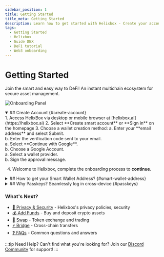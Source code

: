 ```yaml
---
sidebar_position: 1
title: Getting Started
title_meta: Getting Started
description: Learn how to get started with Helixbox - Create your account, manage your Smart Wallet, and explore DeFi services
tags:
  - Getting Started
  - Helixbox
  - Guide DEX
  - DeFi tutorial
  - Web3 onboarding
---
```



# Getting Started

Join the smart and easy way to DeFi! An instant multichain ecosystem for secure asset management.


![Onboarding Panel](../assets/getting_started/getting_started2.png) 

<details open> 
<summary>
## Create Account {#create-account}
</summary>
1. Access HelixBox via desktop or mobile browser at [helixbox.ai](https://helixbox.ai)
2. Select **Create smart account** or **Sign in** on the homepage
3. Choose a wallet creation method:


<Tabs>
  <TabItem value="email" label="Email">
  a. Enter your **email address** and select Submit.<br/>
  b. Enter the verification code sent to your email.<br/>
  </TabItem>
  <TabItem value="google" label="Google Auth">
   a. Select **Continue with Google**.<br/>
   b. Choose a Google Account.<br/>
  </TabItem>
  <TabItem value="wallet" label="Wallet Connect">
   a. Select a wallet provider. <br/>
   b. Sign the approval message.<br/>
  </TabItem>
</Tabs>


4. Welcome to Helixbox, complete the onboarding process to **continue**.

</details>


<details>
<summary>
## How to get your Smart Wallet Address? {#smart-wallet-address}
</summary>

To get your wallet address from Helixbox, you can use any of these methods:

<Tabs>
  <TabItem value="overview" label="From Overview Page">
    1. **Login**: Visit [https://helixbox.ai/overview](https://helixbox.ai/overview) using a desktop/mobile browser
    2. **Navigate to Overview**: Click the **Overview** tab in the navigation bar (Mobile: tap the list icon at the top-left).
    3. At the top of the page, next to the avatar, click the **copy icon** next to your alphanumeric wallet address starting with `0x` (e.g., `0x5AbFc6...ed004b`).

    ![Overview Address](../assets/getting_started/getting_started3.png)
  </TabItem>

  <TabItem value="receive" label="Using Receive Page">
    1. Click the **Receive** button on the overview page or directly visit [helixbox.ai/receive](http://helixbox.ai/receive) from a browser on your computer.
    2. Next to the QR code, it shows the full address.

  ![Receive Address](../assets/getting_started/getting_started1.png)
  </TabItem>

  <TabItem value="avatar" label="From Avatar Menu">
    1. **Login**: Visit [https://helixbox.ai/overview](https://helixbox.ai/overview) using a desktop/mobile browser
    2. In the navigation bar, click the **Avatar button**.
    3. Next to the avatar, click the **copy icon** next to the sentence starting with "0x" followed by hexadecimal characters, like `0x5AbFc6...ed004b`.

  ![Avatar Address](../assets/getting_started/getting_started4.png) 
  </TabItem>
</Tabs>

### Smart Wallet Address: Your Unique ID in the EVM Universe

In the Ethereum Virtual Machine (EVM) ecosystem, a **wallet address** is a unique identifier for each user or smart contract. It acts as an "account number" for interacting with the blockchain, used for sending and receiving tokens, executing smart contracts, and other operations.

Here are some key points about wallet addresses:

1. **Uniqueness**: Each wallet address is unique, ensuring that no two addresses are the same across the entire blockchain network. This uniqueness allows each user or contract to be accurately identified.

2. **Format**: EVM wallet addresses typically start with "0x," followed by 40 hexadecimal characters (a total of 20 bytes), for example, `0x5AbFc6C4E52e1eA1f8eC7D355A3b2D7F4ded004b`.

3. **Access Control**: Wallet addresses are not only used to identify accounts but are also associated with cryptographic keys. Users who possess the corresponding private key can control the assets under that address and make transactions.

4. **Ecosystem Compatibility**: EVM wallet addresses are compatible with Ethereum and other EVM-compatible blockchains (such as Binance Smart Chain, Polygon, etc.), allowing users to seamlessly transfer assets between different chains.

5. **Transaction Records**: All transaction records associated with that address are securely stored on the blockchain, and anyone can access them. This feature enhances transparency and security.

In summary, wallet addresses serve as unique identity markers within the EVM ecosystem, enabling users to securely manage assets and conduct transactions while interacting with other users and smart contracts.
</details>

<details>
<summary>
## Why Passkeys? Seamlessly log in cross-device {#passkeys}
</summary>


Passkeys represent the next generation of authentication, offering a more secure and convenient alternative to traditional passwords. At Helixbox, we've implemented passkey support to provide you with a seamless and secure login experience across all your devices.

### How to Use Passkeys with Helixbox

1. **Setting Up Passkeys**
   - During account creation, at the welcome panel, you'll be prompted to create a passkey
   - Follow your device's prompts to save the passkey using your preferred authentication method
   - Your passkey will be automatically synchronized across your devices

2. **Logging In with Passkeys**
   - Click "Sign in" on the Helixbox homepage
   - Select the passkey option
   - Authenticate using your device's biometric sensor or PIN
   - You're securely logged in!

3. **Manage Passkeys**
   - Access your account settings by clicking on your controller avatar in the top right corner
   - In the Manage Passkeys section, you can:
     - View all registered passkeys
     - Add a new passkey
     - Remove existing passkeys   
   ![Passkey Settings](../assets/getting_started/getting_started5.png) 

### What are Passkeys?

Passkeys are cryptographic credentials that:
- Replace traditional passwords
- Are unique to each website
- Cannot be reused, phished, or leaked
- Your passkeys are automatically backed up and synchronized through your device's cloud service (iCloud, Google Password Manager, etc.)

### Benefits of Using Passkeys

1. **Enhanced Security**
   - Biometric authentication (Face ID, Touch ID, or fingerprint)
   - Resistant to phishing attempts
   - No passwords to remember or potentially leak

2. **Seamless Cross-Device Experience**
   - Sign in easily across all your devices
   - Automatic synchronization through your device's cloud service
   - Works across different operating systems and browsers

3. **Faster Login Process**
   - No need to remember or type passwords
   - Quick biometric verification
   - Automatic device recognition

### Supported Platforms

Passkeys work across:
- iOS 16+ devices
- Android 9+ devices
- macOS Ventura and later
- Windows 10 and 11
- Major browsers (Chrome, Safari, Firefox, Edge)
</details>

### What's Next?
- [🔐 Privacy & Security](/docs/introduction/privacy-security) - Helixbox's privacy policies, security
- [💰 Add Funds](/docs/funding/add-funds) - Buy and deposit crypto assets
- [🔄 Swap](/docs/swap) - Token exchange and trading
- [⚡ Bridge](/docs/bridge) - Cross-chain transfers
- [❓ FAQs](/docs/faqs/smart-wallet-faq) - Common questions and answers


:::tip Need Help?
Can't find what you're looking for? Join our [Discord Community](https://discord.gg/6XyyNGugdE) for support!
:::

